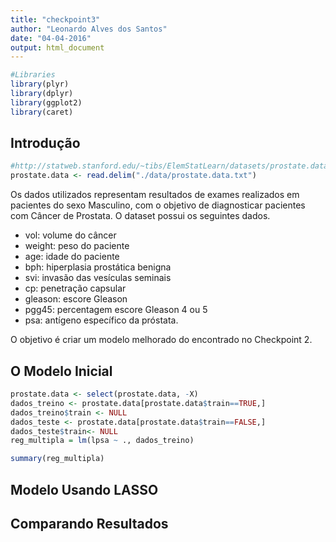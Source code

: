 ```yaml
---
title: "checkpoint3"
author: "Leonardo Alves dos Santos"
date: "04-04-2016"
output: html_document
---
```


```r
#Libraries
library(plyr)
library(dplyr)
library(ggplot2)
library(caret)
```

Introdução
------
```r
#http://statweb.stanford.edu/~tibs/ElemStatLearn/datasets/prostate.data
prostate.data <- read.delim("./data/prostate.data.txt")
```

Os dados utilizados representam resultados de exames realizados em pacientes do sexo Masculino, com o
objetivo de diagnosticar pacientes com Câncer de Prostata. O dataset possui os seguintes dados.

* vol: volume do câncer
* weight: peso do paciente
* age: idade do paciente
* bph: hiperplasia prostática benigna
* svi: invasão das vesículas seminais
* cp: penetração capsular
* gleason: escore Gleason
* pgg45: percentagem escore Gleason 4 ou 5
* psa: antígeno específico da próstata.

O objetivo é criar um modelo melhorado do encontrado no Checkpoint 2.

O Modelo Inicial
------

```r
prostate.data <- select(prostate.data, -X)
dados_treino <- prostate.data[prostate.data$train==TRUE,]
dados_treino$train <- NULL
dados_teste <- prostate.data[prostate.data$train==FALSE,]
dados_teste$train<- NULL
reg_multipla = lm(lpsa ~ ., dados_treino)
```

```r
summary(reg_multipla)
```

Modelo Usando LASSO
------

Comparando Resultados
------